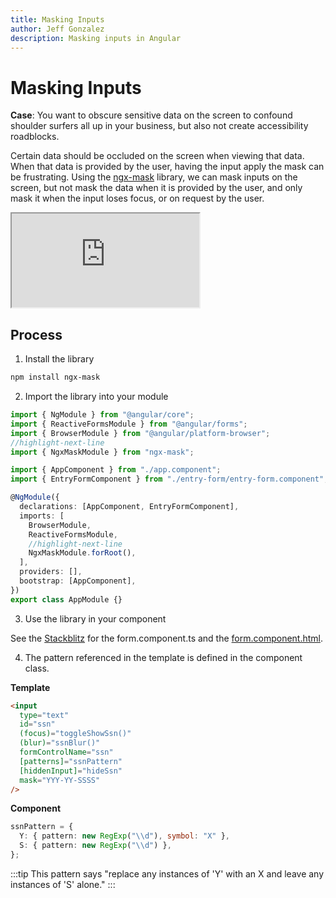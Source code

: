 ```yaml
---
title: Masking Inputs
author: Jeff Gonzalez
description: Masking inputs in Angular
---
```



<AuthorBlurb
  github="jeffrygonzalez"
  fullName="Jeff Gonzalez"
  description="Hypertheory, Hypertheory-Labs"
  created="8/14/2022"
/>
# Masking Inputs

**Case**: You want to obscure sensitive data on the screen to confound shoulder surfers all up in your business, but also not create accessibility roadblocks.

Certain data should be occluded on the screen when viewing that data. When that data is provided by the user, having the input apply the mask can be frustrating. Using the [ngx-mask](https://www.npmjs.com/package/ngx-mask) library, we can mask inputs on the screen, but not mask the data when it is provided by the user, and only mask it when the input loses focus, or on request by the user.

<iframe
  style={{ width: "100%", height: "500px" }}
  src="https://stackblitz.com/edit/github-u8yr1l?embed=1&file=src/app/entry-form/entry-form.component.ts&view=preview"
></iframe>

## Process

1. Install the library

```bash
npm install ngx-mask
```

2. Import the library into your module

```typescript
import { NgModule } from "@angular/core";
import { ReactiveFormsModule } from "@angular/forms";
import { BrowserModule } from "@angular/platform-browser";
//highlight-next-line
import { NgxMaskModule } from "ngx-mask";

import { AppComponent } from "./app.component";
import { EntryFormComponent } from "./entry-form/entry-form.component";

@NgModule({
  declarations: [AppComponent, EntryFormComponent],
  imports: [
    BrowserModule,
    ReactiveFormsModule,
    //highlight-next-line
    NgxMaskModule.forRoot(),
  ],
  providers: [],
  bootstrap: [AppComponent],
})
export class AppModule {}
```

3. Use the library in your component

See the [Stackblitz](https://stackblitz.com/edit/github-u8yr1l?file=src%2Fapp%2Fentry-form%2Fentry-form.component.ts,src%2Fapp%2Fapp.module.ts) for the form.component.ts and the [form.component.html](https://stackblitz.com/edit/github-u8yr1l?file=src%2Fapp%2Fentry-form%2Fentry-form.component.html).

4. The pattern referenced in the template is defined in the component class.

**Template**

```html title="/src/app/entry-form/entry-form.component.html" {7,9}
<input
  type="text"
  id="ssn"
  (focus)="toggleShowSsn()"
  (blur)="ssnBlur()"
  formControlName="ssn"
  [patterns]="ssnPattern"
  [hiddenInput]="hideSsn"
  mask="YYY-YY-SSSS"
/>
```

**Component**

```typescript title="/src/app/entry-form/entry-form.component.ts"
ssnPattern = {
  Y: { pattern: new RegExp("\\d"), symbol: "X" },
  S: { pattern: new RegExp("\\d") },
};
```

:::tip
This pattern says "replace any instances of 'Y' with an X and leave any instances of 'S' alone."
:::
